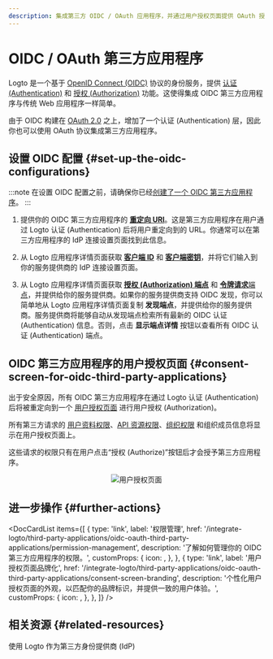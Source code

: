 ```yaml
---
description: 集成第三方 OIDC / OAuth 应用程序，并通过用户授权页面提供 OAuth 授权。
---
```



# OIDC / OAuth 第三方应用程序

Logto 是一个基于 [OpenID Connect (OIDC)](https://auth.wiki/openid-connect) 协议的身份服务，提供 [认证 (Authentication)](https://auth.wiki/authentication) 和 [授权 (Authorization)](https://auth.wiki/authorization) 功能。这使得集成 OIDC 第三方应用程序与传统 Web 应用程序一样简单。

由于 OIDC 构建在 [OAuth 2.0](https://auth.wiki/oauth-2.0) 之上，增加了一个认证 (Authentication) 层，因此你也可以使用 OAuth 协议集成第三方应用程序。

## 设置 OIDC 配置 \{#set-up-the-oidc-configurations}

:::note
在设置 OIDC 配置之前，请确保你已经[创建了一个 OIDC 第三方应用程序](/quick-starts/third-party-oidc)。
:::

1. 提供你的 OIDC 第三方应用程序的 [**重定向 URI**](/integrate-logto/application-data-structure#redirect-uris)。这是第三方应用程序在用户通过 Logto 认证 (Authentication) 后将用户重定向到的 URL。你通常可以在第三方应用程序的 IdP 连接设置页面找到此信息。

2. 从 Logto 应用程序详情页面获取 [**客户端 ID**](/integrate-logto/application-data-structure#application-id) 和 [**客户端密钥**](/integrate-logto/application-data-structure#application-secret)，并将它们输入到你的服务提供商的 IdP 连接设置页面。

3. 从 Logto 应用程序详情页面获取 [**授权 (Authorization) 端点**](/integrate-logto/application-data-structure#authorization-endpoint) 和 [**令牌请求**端点](/integrate-logto/application-data-structure#token-endpoint)，并提供给你的服务提供商。如果你的服务提供商支持 OIDC 发现，你可以简单地从 Logto 应用程序详情页面复制 **发现端点**，并提供给你的服务提供商。服务提供商将能够自动从发现端点检索所有最新的 OIDC 认证 (Authentication) 信息。否则，点击 **显示端点详情** 按钮以查看所有 OIDC 认证 (Authentication) 端点。

## OIDC 第三方应用程序的用户授权页面 \{#consent-screen-for-oidc-third-party-applications}

出于安全原因，所有 OIDC 第三方应用程序在通过 Logto 认证 (Authentication) 后将被重定向到一个 [用户授权页面](/end-user-flows/consent-screen) 进行用户授权 (Authorization)。

所有第三方请求的 [用户资料权限](/integrate-logto/third-party-applications/oidc-oauth-third-party-applications/permission-management#user-permissions-user-profile-scopes)、[API 资源权限](/integrate-logto/third-party-applications/oidc-oauth-third-party-applications/permission-management#api-resource-permissions-api-resource-scopes)、[组织权限](/integrate-logto/third-party-applications/oidc-oauth-third-party-applications/permission-management#organization-permissions-organization-scopes) 和组织成员信息将显示在用户授权页面上。

这些请求的权限只有在用户点击“授权 (Authorize)”按钮后才会授予第三方应用程序。

<center>
  <img src="/img/assets/consent-screen.webp" alt="用户授权页面" width={500} />
</center>

## 进一步操作 \{#further-actions}

<DocCardList
  items={[
    {
      type: 'link',
      label: '权限管理',
      href: '/integrate-logto/third-party-applications/oidc-oauth-third-party-applications/permission-management',
      description: '了解如何管理你的 OIDC 第三方应用程序的权限。',
      customProps: {
        icon: <AuthorizationIcon width={20} height={20} />,
      },
    },
    {
      type: 'link',
      label: '用户授权页面品牌化',
      href: '/integrate-logto/third-party-applications/oidc-oauth-third-party-applications/consent-screen-branding',
      description: '个性化用户授权页面的外观，以匹配你的品牌标识，并提供一致的用户体验。',
      customProps: {
        icon: <CustomizationIcon width={20} height={20} />,
      },
    },
  ]}
/>

## 相关资源 \{#related-resources}

<Url href="https://blog.logto.io/logto-as-idp">使用 Logto 作为第三方身份提供商 (IdP)</Url>
